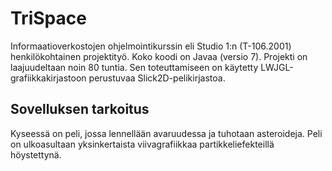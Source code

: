 ﻿
=TriSpace=

Informaatioverkostojen ohjelmointikurssin eli Studio 1:n (T-106.2001) henkilökohtainen projektityö. Koko koodi on
Javaa (versio 7). Projekti on laajuudeltaan noin 80 tuntia. Sen toteuttamiseen on käytetty 
LWJGL-grafiikkakirjastoon perustuvaa Slick2D-pelikirjastoa.

==Sovelluksen tarkoitus==

Kyseessä on peli, jossa lennellään avaruudessa ja tuhotaan asteroideja. Peli on ulkoasultaan
yksinkertaista viivagrafiikkaa partikkeliefekteillä höystettynä.